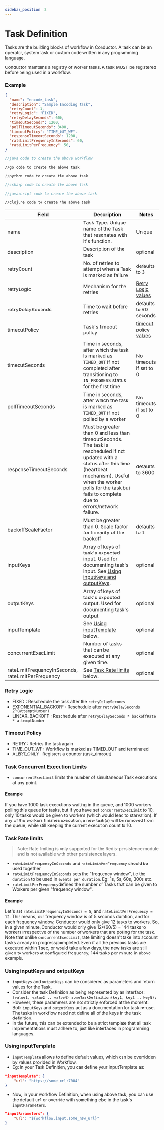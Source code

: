 ```yaml
---
sidebar_position: 2
---
```



# Task Definition

Tasks are the building blocks of workflow in Conductor. A task can be an operator, system task or custom code written in any programming language.

Conductor maintains a registry of worker tasks.  A task MUST be registered before being used in a workflow.

### Example
<Tabs>
  <TabItem value="JSON" label="JSON" default>

```json
{
  "name": "encode_task",
  "description": "Sample Encoding task",
  "retryCount": 3,
  "retryLogic": "FIXED",
  "retryDelaySeconds": 600,
  "timeoutSeconds": 1200,
  "pollTimeoutSeconds": 3600,
  "timeoutPolicy": "TIME_OUT_WF",
  "responseTimeoutSeconds": 1200,
  "rateLimitFrequencyInSeconds": 60,
  "rateLimitPerFrequency": 50,
}
```
  </TabItem>
  <TabItem value="Java" label="Java">

```java
//java code to create the above workflow
```
  </TabItem>
  <TabItem value="Golang" label="Golang">

```golang
//go code to create the above task
```

  </TabItem>
  <TabItem value="Python" label="Python">

```python
//python code to create the above task
```

  </TabItem>
  <TabItem value="CSharp" label="CSharp">

```csharp
//csharp code to create the above task
```

  </TabItem>
  <TabItem value="Javascript" label="Javascript">

```javascript
//javascript code to create the above task
```

  </TabItem>
  <TabItem value="Clojure" label="Clojure">

```clojure
//clojure code to create the above task
```

  </TabItem>
</Tabs>


| Field                                              | Description                                                                                                                                                                                                                                     | Notes                                    |
|----------------------------------------------------|-------------------------------------------------------------------------------------------------------------------------------------------------------------------------------------------------------------------------------------------------|------------------------------------------|
| name                                               | Task Type. Unique name of the Task that resonates with it's function.                                                                                                                                                                           | Unique                                   |
| description                                        | Description of the task                                                                                                                                                                                                                         | optional                                 |
| retryCount                                         | No. of retries to attempt when a Task is marked as failure                                                                                                                                                                                      | defaults to 3                            |
| retryLogic                                         | Mechanism for the retries                                                                                                                                                                                                                       | [Retry Logic values](#retry-logic)       |
| retryDelaySeconds                                  | Time to wait before retries                                                                                                                                                                                                                     | defaults to 60 seconds                   |
| timeoutPolicy                                      | Task's timeout policy                                                                                                                                                                                                                           | [timeout policy values](#timeout-policy) |
| timeoutSeconds                                     | Time in seconds, after which the task is marked as `TIMED_OUT` if not completed after transitioning to `IN_PROGRESS` status for the first time                                                                                                  | No timeouts if set to 0                  |
| pollTimeoutSeconds                                 | Time in seconds, after which the task is marked as `TIMED_OUT` if not polled by a worker                                                                                                                                                        | No timeouts if set to 0                  |
| responseTimeoutSeconds                             | Must be greater than 0 and less than timeoutSeconds. The task is rescheduled if not updated with a status after this time (heartbeat mechanism). Useful when the worker polls for the task but fails to complete due to errors/network failure. | defaults to 3600                         |
| backoffScaleFactor                                 | Must be greater than 0. Scale factor for linearity of the backoff                                                                                                                                                                               | defaults to 1                            |
| inputKeys                                          | Array of keys of task's expected input.  Used for documenting task's input. See [Using inputKeys and outputKeys](#using-inputkeys-and-outputkeys).                                                                                              | optional                                 |
| outputKeys                                         | Array of keys of task's expected output.  Used for documenting task's output                                                                                                                                                                    | optional                                 |
| inputTemplate                                      | See [Using inputTemplate](#using-inputtemplate) below.                                                                                                                                                                                          | optional                                 |
| concurrentExecLimit                                | Number of tasks that can be executed at any given time.                                                                                                                                                                                         | optional                                 |
| rateLimitFrequencyInSeconds, rateLimitPerFrequency | See [Task Rate limits](#task-rate-limits) below.                                                                                                                                                                                                | optional                                 |


### Retry Logic

* FIXED : Reschedule the task after the ```retryDelaySeconds```
* EXPONENTIAL_BACKOFF : Reschedule after ```retryDelaySeconds  2^(attemptNumber)```
* LINEAR_BACKOFF : Reschedule after ```retryDelaySeconds * backoffRate * attemptNumber```

### Timeout Policy

* RETRY : Retries the task again
* TIME_OUT_WF : Workflow is marked as TIMED_OUT and terminated
* ALERT_ONLY : Registers a counter (task_timeout)

### Task Concurrent Execution Limits

* `concurrentExecLimit` limits the number of simultaneous Task executions at any point.

#### Example
If you have 1000 task executions waiting in the queue, and 1000 workers polling this queue for tasks, but if you have set `concurrentExecLimit` to 10, only 10 tasks would be given to workers (which would lead to starvation). If any of the workers finishes execution, a new task(s) will be removed from the queue, while still keeping the current execution count to 10.

### Task Rate limits

> Note: Rate limiting is only supported for the Redis-persistence module and is not available with other persistence layers.

* `rateLimitFrequencyInSeconds` and `rateLimitPerFrequency` should be used together.
* `rateLimitFrequencyInSeconds` sets the "frequency window", i.e the `duration` to be used in `events per duration`. Eg: 1s, 5s, 60s, 300s etc.
* `rateLimitPerFrequency`defines the number of Tasks that can be given to Workers per given "frequency window".

#### Example
Let's set `rateLimitFrequencyInSeconds = 5`, and `rateLimitPerFrequency = 12`. This means, our frequency window is of 5 seconds duration, and for each frequency window, Conductor would only give 12 tasks to workers. So, in a given minute, Conductor would only give 12*(60/5) = 144 tasks to workers irrespective of the number of workers that are polling for the task.
Note that unlike `concurrentExecLimit`, rate limiting doesn't take into account tasks already in progress/completed. Even if all the previous tasks are executed within 1 sec, or would take a few days, the new tasks are still given to workers at configured frequency, 144 tasks per minute in above example.


### Using inputKeys and outputKeys

* `inputKeys` and `outputKeys` can be considered as parameters and return values for the Task.
* Consider the task Definition as being represented by an interface: ```(value1, value2 .. valueN) someTaskDefinition(key1, key2 .. keyN);```
* However, these parameters are not strictly enforced at the moment. Both `inputKeys` and `outputKeys` act as a documentation for task re-use. The tasks in workflow need not define all of the keys in the task definition.
* In the future, this can be extended to be a strict template that all task implementations must adhere to, just like interfaces in programming languages.

### Using inputTemplate

* `inputTemplate` allows to define default values, which can be overridden by values provided in Workflow.
* Eg: In your Task Definition, you can define your inputTemplate as:

```json
"inputTemplate": {
    "url": "https://some_url:7004"
}
```

* Now, in your workflow Definition, when using above task, you can use the default `url` or override with something else in the task's `inputParameters`.

```json
"inputParameters": {
    "url": "${workflow.input.some_new_url}"
}
```